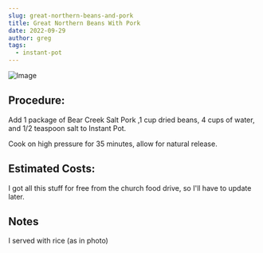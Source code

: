 ```yaml
---
slug: great-northern-beans-and-pork
title: Great Northern Beans With Pork
date: 2022-09-29
author: greg
tags:
  - instant-pot
---
```

![Image](/images/20220928_232917.jpg "pork and beans on rice")

## Procedure:

A﻿dd 1 package of Bear Creek Salt Pork ,1 cup dried beans, 4 cups of water, and 1/2 teaspoon salt to Instant Pot.

C﻿ook on high pressure for 35 minutes, allow for natural release.

## Estimated Costs:

I﻿ got all this stuff for free from the church food drive, so I'll have to update later. 

## Notes

I﻿ served with rice (as in photo)